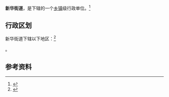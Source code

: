 {{中国乡级行政区|21/13/03/004/000}}

'''新华街道'''，是{{PRC admin/fullname|21/13/03/004/000|3}}下辖的一个[[乡镇|乡镇]]级行政单位。<ref>{{PRC admin/ref sgc|{{PRC admin/parent|21/13/03/004/000}}}}</ref>

== 行政区划 ==

新华街道下辖以下地区：<ref>{{PRC admin/ref sgc|21/13/03/004/000}}</ref>

{{PRC admin/children|21/13/03/004/000}}。

== 参考资料 ==

{{reflist}}

{{行政区划小作品}}
{{PRC admin/navcat|21/13/03/004/000}}